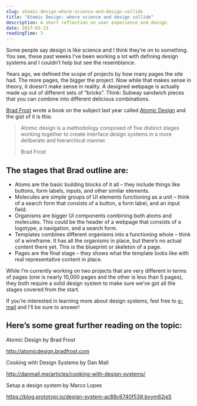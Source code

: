 ```yaml
---
slug: atomic-design-where-science-and-design-collide
title: "Atomic Design: where science and design collide"
description: A short reflection on user experience and design.
date: 2017-03-13
readingTime: 3
---
```


<span class="preamble">Some people say design is like science and I think they’re on to something. You see, these past weeks I’ve been working a lot with defining design systems and I couldn’t help but see the resemblance.</span>

Years ago, we defined the scope of projects by how many pages the site had. The more pages, the bigger the project. Now while that makes sense in theory, it doesn’t make sense in reality. A designed webpage is actually made up out of different sets of “bricks”. Think: Subway sandwich pieces that you can combine into different delicious combinations.

<a href="http://bradfrost.com" target="_blank">Brad Frost</a> wrote a book on the subject last year called <a href="http://atomicdesign.bradfrost.com" target="_blank">Atomic Design</a> and the gist of it is this:

> Atomic design is a methodology composed of five distinct stages working together to create interface design systems in a more deliberate and hierarchical manner.<footer>Brad Frost</footer>

## The stages that Brad outline are:

  * Atoms are the basic building blocks of it all &#8211; they include things like buttons, form labels, inputs, and other similar elements.
  * Molecules are simple groups of UI elements functioning as a unit &#8211; think of a search form that consists of a button, a form label, and an input field.
  * Organisms are bigger UI components combining both atoms and molecules. This could be the header of a webpage that consists of a logotype, a navigation, and a search form.
  * Templates combines different organisms into a functioning whole &#8211; think of a wireframe. It has all the organisms in place, but there’s no actual content there yet. This is the blueprint or skeleton of a page.
  * Pages are the final stage &#8211; they shows what the template looks like with real representative content in place.

While I’m currently working on two projects that are very different in terms of pages (one is nearly 10,000 pages and the other is less than 5 pages), they both require a solid design system to make sure we’ve got all the stages covered from the start.

If you’re interested in learning more about design systems, feel free to <a href="/contact/">e-mail</a> and I’ll be sure to answer!

## Here’s some great further reading on the topic:

Atomic Design by Brad Frost

<a href="http://atomicdesign.bradfrost.com" target="_blank">http://atomicdesign.bradfrost.com</a>

Cooking with Design Systems by Dan Mall

<a href="http://danmall.me/articles/cooking-with-design-systems/" target="_blank">http://danmall.me/articles/cooking-with-design-systems/</a>

Setup a design system by Marco Lopes

<a href="https://blog.prototypr.io/design-system-ac88c6740f53#.bvym62je5" target="_blank">https://blog.prototypr.io/design-system-ac88c6740f53#.bvym62je5</a>